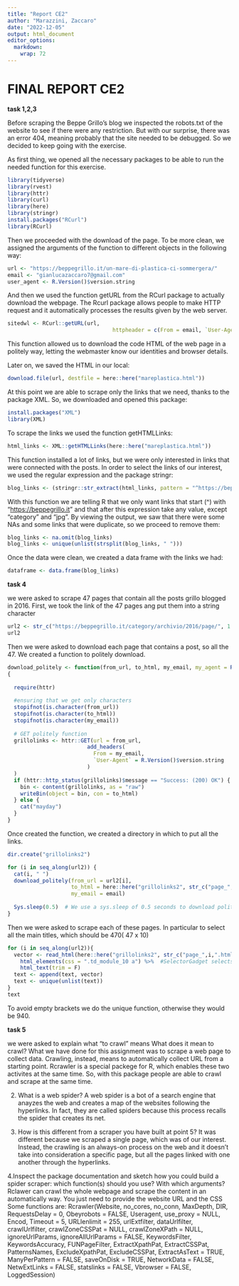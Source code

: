 ```yaml
---
title: "Report CE2"
author: "Marazzini, Zaccaro"
date: "2022-12-05"
output: html_document
editor_options: 
  markdown: 
    wrap: 72
---
```


# FINAL REPORT CE2

**task 1,2,3**

Before scraping the Beppe Grillo's blog we inspected the robots.txt of
the website to see if there were any restriction. But with our surprise,
there was an error 404, meaning probably that the site needed to be
debugged. So we decided to keep going with the exercise.

As first thing, we opened all the necessary packages to be able to run
the needed function for this exercise.

```r
library(tidyverse)
library(rvest)
library(httr)
library(curl)
library(here)
library(stringr)
install.packages("RCurl")
library(RCurl)
```

Then we proceeded with the download of the page. To be more clean, we
assigned the arguments of the function to different objects in the
following way:

```r
url <- "https://beppegrillo.it/un-mare-di-plastica-ci-sommergera/"
email <- "gianlucazaccaro7@gmail.com"
user_agent <- R.Version()$version.string
```

And then we used the function getURL from the RCurl package to actually
download the webpage. The Rcurl package allows people to make HTTP
request and it automatically processes the results given by the web
server.

```r
sitedwl <- RCurl::getURL(url, 
                                 httpheader = c(From = email, `User-Agent` = user_agent))
```

This function allowed us to download the code HTML of the web page in a
politely way, letting the webmaster know our identities and browser
details.

Later on, we saved the HTML in our local:

```r
download.file(url, destfile = here::here("mareplastica.html")) 
```

At this point we are able to scrape only the links that we need, thanks
to the package XML. So, we downloaded and opened this package:

```r
install.packages("XML")
library(XML)
```

To scrape the links we used the function getHTMLLinks:

```r
html_links <- XML::getHTMLLinks(here::here("mareplastica.html"))
```

This function installed a lot of links, but we were only interested in
links that were connected with the posts. In order to select the links
of our interest, we used the regular expression and the package stringr:

```r
blog_links <- (stringr::str_extract(html_links, pattern = "^https://beppegrillo.it.[^category].+[^jpg]"))
```

With this function we are telling R that we only want links that start
(\^) with "<https://beppegrillo.it>" and that after this expression take
any value, except "category" and "jpg". By viewing the output, we saw
that there were some NAs and some links that were duplicate, so we
proceed to remove them:

```r
blog_links <- na.omit(blog_links)
blog_links <- unique(unlist(strsplit(blog_links, " ")))
```

Once the data were clean, we created a data frame with the links we had:

```r
dataframe <- data.frame(blog_links)
```

**task 4**

we were asked to scrape 47 pages that contain all the posts grillo
blogged in 2016. First, we took the link of the 47 pages ang put them
into a string character

```r
url2 <- str_c("https://beppegrillo.it/category/archivio/2016/page/", 1:47)
url2
```

Then we were asked to download each page that contains a post, so all
the 47. We created a function to politely download.

```r
download_politely <- function(from_url, to_html, my_email, my_agent = R.Version()$version.string)
{
  
  require(httr)
  
  #ensuring that we get only characters
  stopifnot(is.character(from_url))
  stopifnot(is.character(to_html))
  stopifnot(is.character(my_email))
  
  # GET politely function
  grillolinks <- httr::GET(url = from_url, 
                         add_headers(
                           From = my_email, 
                           `User-Agent` = R.Version()$version.string
                         )
  )
  if (httr::http_status(grillolinks)$message == "Success: (200) OK") {
    bin <- content(grillolinks, as = "raw")
    writeBin(object = bin, con = to_html)
  } else {
    cat("mayday")
  }
}
```

Once created the function, we created a directory in which to put all
the links.

```r
dir.create("grillolinks2")

for (i in seq_along(url2)) {
  cat(i, " ")
  download_politely(from_url = url2[i], 
                    to_html = here::here("grillolinks2", str_c("page_",i,".html")), 
                    my_email = email)
  
  Sys.sleep(0.5)  # We use a sys.sleep of 0.5 seconds to download politely
}
```

Then we were asked to scrape each of these pages. In particular to
select all the main titles, which should be 470( 47 x 10)

```r
for (i in seq_along(url2)){
  vector <- read_html(here::here("grillolinks2", str_c("page_",i,".html"))) %>%
    html_elements(css = ".td_module_10 a") %>%  #SelectorGadget selects only the titles
    html_text(trim = F)
  text <- append(text, vector)
  text <- unique(unlist(text))
}
text
```

To avoid empty brackets we do the unique function, otherwise they would
be 940.

**task 5**

we were asked to explain what "to crawl" means What does it mean to
crawl? What we have done for this assignment was to scrape a web page to
collect data. Crawling, instead, means to automatically collect URL from
a starting point. Rcrawler is a special packege for R, which enables
these two activites at the same time. So, with this package people are
able to crawl and scrape at the same time.

2.  What is a web spider? A web spider is a bot of a search engine that
    anayzes the web and creates a map of the websites following the
    hyperlinks. In fact, they are called spiders because this process
    recalls the spider that creates its net.

3.  How is this different from a scraper you have built at point 5? It
    was different because we scraped a single page, which was of our
    interest. Instead, the crawling is an always-on process on the web
    and it doesn't take into consideration a specific page, but all the
    pages linked with one another through the hyperlinks.

4.Inspect the package documentation and sketch how you could build a
spider scraper: which function(s) should you use? With which arguments?
Rclawer can crawl the whole webpage and scrape the content in an
automatically way. You just need to provide the website URL and the CSS
Some functions are: Rcrawler(Website, no_cores, no_conn, MaxDepth, DIR,
RequestsDelay = 0, Obeyrobots = FALSE, Useragent, use_proxy = NULL,
Encod, Timeout = 5, URLlenlimit = 255, urlExtfilter, dataUrlfilter,
crawlUrlfilter, crawlZoneCSSPat = NULL, crawlZoneXPath = NULL,
ignoreUrlParams, ignoreAllUrlParams = FALSE, KeywordsFilter,
KeywordsAccuracy, FUNPageFilter, ExtractXpathPat, ExtractCSSPat,
PatternsNames, ExcludeXpathPat, ExcludeCSSPat, ExtractAsText = TRUE,
ManyPerPattern = FALSE, saveOnDisk = TRUE, NetworkData = FALSE,
NetwExtLinks = FALSE, statslinks = FALSE, Vbrowser = FALSE,
LoggedSession)
